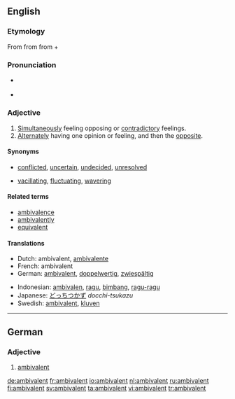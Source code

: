 {{was wotd|2008|March|21}}
==English==

===Etymology===
From {{term|ambivalence|lang=en}} from {{etyl|de|en}} {{term|Ambivalenz|lang=de}} from {{etyl|la|en}} {{term|ambi-||in two ways|lang=la}} + {{term|valeo|valeō|be strong|lang=la}}

===Pronunciation===
* {{a|RP|US}} {{IPA|/æmˈbɪv.ə.lənt/}}
* {{audio|en-us-ambivalent.ogg|Audio (US)}}

===Adjective===
{{en-adj}}

# [[simultaneously|Simultaneously]] feeling opposing or [[contradictory]] feelings.
# [[alternate|Alternately]] having one opinion or feeling, and then the [[opposite]].

====Synonyms====
* {{sense|feeling opposing feelings}} [[conflicted]], [[uncertain]], [[undecided]], [[unresolved]]
* {{sense|feeling opposing feelings}} [[vacillating]], [[fluctuating]], [[wavering]]

====Related terms====
* [[ambivalence]]
* [[ambivalently]]
* [[equivalent]]

====Translations====
{{trans-top|feeling opposing feelings}}
* Dutch: ambivalent, [[ambivalente]]
* French: ambivalent
* German: [[ambivalent#German|ambivalent]], [[doppelwertig]], [[zwiespältig]]
{{trans-mid}}
* Indonesian: [[ambivalen]], [[ragu]], [[bimbang]], [[ragu|ragu-ragu]]
* Japanese: [[どっちつかず]] ''docchi-tsukazu''
* Swedish: [[#Swedish|ambivalent]], [[kluven]]
{{trans-bottom}}

----

==German==

===Adjective===
{{de-adj|comparative=ambivalenter|superlative=ambivalentesten}}

# [[ambivalent#English|ambivalent]]

[[de:ambivalent]]
[[fr:ambivalent]]
[[io:ambivalent]]
[[nl:ambivalent]]
[[ru:ambivalent]]
[[fi:ambivalent]]
[[sv:ambivalent]]
[[ta:ambivalent]]
[[vi:ambivalent]]
[[tr:ambivalent]]